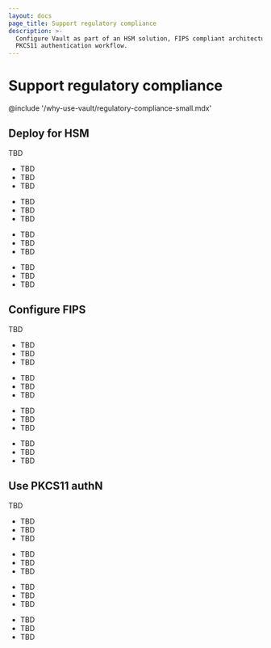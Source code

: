 ```yaml
---
layout: docs
page_title: Support regulatory compliance
description: >-
  Configure Vault as part of an HSM solution, FIPS compliant architecture, or
  PKCS11 authentication workflow.
---
```


# Support regulatory compliance

@include '/why-use-vault/regulatory-compliance-small.mdx'

## Deploy for HSM

TBD

<Tabs>
<Tab heading="Key concepts" group="concept">

- TBD
- TBD
- TBD

</Tab>
<Tab heading="Guides" group="guides">

- TBD
- TBD
- TBD

</Tab>
<Tab heading="Tutorials" group="tutorials">

- TBD
- TBD
- TBD

</Tab>
<Tab heading="References" group="reference">

- TBD
- TBD
- TBD

</Tab>
</Tabs>


## Configure FIPS

TBD

<Tabs>
<Tab heading="Key concepts" group="concept">

- TBD
- TBD
- TBD

</Tab>
<Tab heading="Guides" group="guides">

- TBD
- TBD
- TBD

</Tab>
<Tab heading="Tutorials" group="tutorials">

- TBD
- TBD
- TBD

</Tab>
<Tab heading="References" group="reference">

- TBD
- TBD
- TBD

</Tab>
</Tabs>


## Use PKCS11 authN

TBD

<Tabs>
<Tab heading="Key concepts" group="concept">

- TBD
- TBD
- TBD

</Tab>
<Tab heading="Guides" group="guides">

- TBD
- TBD
- TBD

</Tab>
<Tab heading="Tutorials" group="tutorials">

- TBD
- TBD
- TBD

</Tab>
<Tab heading="References" group="reference">

- TBD
- TBD
- TBD

</Tab>
</Tabs>